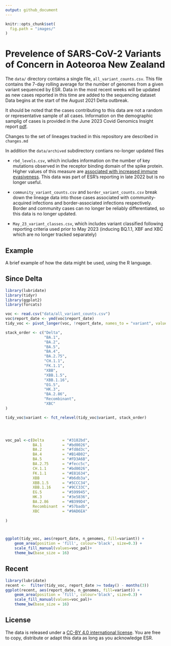 ```yaml
---
output: github_document
---
```


```r
knitr::opts_chunk$set(
  fig.path = "images/"
)
```



# Prevelence of SARS-CoV-2 Variants of Concern in Aoteoroa New Zealand

The `data/` directory contains a single file,  `all_variant_counts.csv`. This file contains 
the 7-day rolling average for the number of genomes from a given variant sequenced by 
ESR. Data in the most recent weeks will be updated as new cases reported in this time 
are added to the sequencing dataset  Data begins at the start of the August 2021 Delta outbreak. 

It should be noted that the cases contributing to this data are not a random or representative
sample of all cases. Information on the demographic samplig of cases is provided in
the June 2023 Covid Genomics Insight report [pdf](https://www.esr.cri.nz/assets/HEALTH-CONTENT/COVID-Genomics-Insights-Dashboard-CGID/CGID_38_Report.pdf).

Changes to the set of lineages tracked in this repository are described in `changes.md`

In addition the `data/archived` subdirectory contians no-longer updated files


* `rbd_levels.csv`, which  includes information on the number of key
mutations observed in the receptor binding domain of the spike protein. Higher values
of this measure are [associated with increased immune evasiveness](https://virological.org/t/sars-cov-2-evolution-post-omicron/911). This data was
part of ESR's reporting in late 2022 but is no longer useful.


* `community_variant_counts.csv` and  `border_variant_counts.csv` break down the 
lineage data into those cases associated with community-acquired infections and 
border-associated infections respectively. Border and community cases can no
longer be reliably differentiated, so this data is no longer updated.


* `May_23_variant_classes.csv`, which includes variant classified following 
reporting criteria used prior to May 2023 (inducing BQ.1.1, XBF and XBC which 
are no longer tracked separately)

## Example

A brief example of how the data might be used, using the R language.

## Since Delta

```r
library(lubridate)
library(tidyr)
library(ggplot2)
library(forcats)

voc <- read.csv("data/all_variant_counts.csv")
voc$report_date <- ymd(voc$report_date)
tidy_voc <- pivot_longer(voc, !report_date, names_to = "variant", values_to = "n_genomes")

stack_order <- c("Delta", 
                 "BA.1", 
                 "BA.2", 
                 "BA.5", 
                 "BA.4", 
                 "BA.2.75", 
                 "CH.1.1", 
                 "FK.1.1",
                 "XBB", 
                 "XBB.1.5", 
                 "XBB.1.16",
                 "EG.5",
                 "HK.3",
                 "BA.2.86",
                 "Recombinant",
                 "XBC"
)

tidy_voc$variant <- fct_relevel(tidy_voc$variant, stack_order)




voc_pal <-c(Delta        = "#3182bd", 
            BA.1         = "#bd0026", 
            BA.2         = "#fd8d3c", 
            BA.4         = "#B14B02",
            BA.5         = "#FD3A6B",
            BA.2.75      = "#fecc5c", 
            CH.1.1       = "#bd0026",
            FK.1.1       = "#E81634",
            XBB          = "#b6db3a",
            XBB.1.5      = "#5CCC34", 
            XBB.1.16     = "#9CC33C",
            EG.5         = "#599945",
            HK.3         = "#3e5836",
            BA.2.86      = "#B399D4",
            Recombinant  = "#57badb", 
            XBC          = "#9AD6EA"
            
)



ggplot(tidy_voc, aes(report_date, n_genomes, fill=variant)) + 
    geom_area(position = 'fill', colour='black', size=0.3) +
    scale_fill_manual(values=voc_pal)+
    theme_bw(base_size = 16)  

```



## Recent


```r
library(lubridate)
recent <-  filter(tidy_voc, report_date >= today() - months(3))
ggplot(recent, aes(report_date, n_genomes, fill=variant)) + 
    geom_area(position = 'fill', colour='black', size=0.3) +
    scale_fill_manual(values=voc_pal)+
    theme_bw(base_size = 16)
```

## License 

The data is released under a [CC-BY 4.0 international license](https://creativecommons.org/licenses/by/4.0/). You are free to copy, distribute or adapt this data as long as you acknowledge ESR. 




